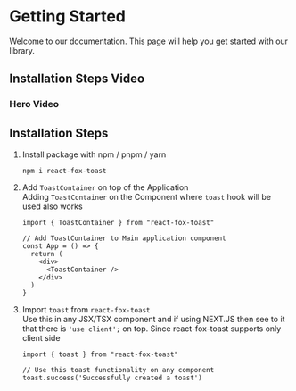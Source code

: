 # Getting Started

Welcome to our documentation. This page will help you get started with our library.

## Installation Steps Video

### Hero Video

## Installation Steps

1. Install package with npm / pnpm / yarn
   ```
   npm i react-fox-toast
   ```
2. Add `ToastContainer` on top of the Application  
   Adding `ToastContainer` on the Component where `toast` hook will be used also works

   ```
   import { ToastContainer } from "react-fox-toast"

   // Add ToastContainer to Main application component
   const App = () => {
     return (
       <div>
         <ToastContainer />
       </div>
     )
   }
   ```

3. Import `toast` from `react-fox-toast`  
   Use this in any JSX/TSX component and if using NEXT.JS then see to it that there is `'use client';` on top. Since react-fox-toast supports only client side

   ```
   import { toast } from "react-fox-toast"

   // Use this toast functionality on any component
   toast.success('Successfully created a toast')
   ```
